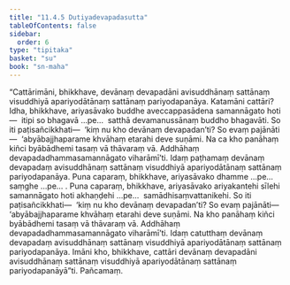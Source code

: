 ```yaml
---
title: "11.4.5 Dutiyadevapadasutta"
tableOfContents: false
sidebar:
  order: 6
type: "tipitaka"
basket: "su"
book: "sn-maha"
---
```



<DynamicBreadcrumb />

<Division number="1031" book="sn-maha">

<Paragraph number="2014" book="sn-maha">
“Cattārimāni, bhikkhave, devānaṃ devapadāni avisuddhānaṃ sattānaṃ visuddhiyā apariyodātānaṃ sattānaṃ pariyodapanāya.
</Paragraph>

<Paragraph number="2015" book="sn-maha">
Katamāni cattāri? Idha, bhikkhave, ariyasāvako buddhe aveccappasādena samannāgato hoti—  itipi so bhagavā …pe…  satthā devamanussānaṃ buddho bhagavāti. So iti paṭisañcikkhati—  ‘kiṃ nu kho devānaṃ devapadan’ti? So evaṃ pajānāti—  ‘abyābajjhaparame khvāhaṃ etarahi deve suṇāmi. Na ca kho panāhaṃ kiñci byābādhemi tasaṃ vā thāvaraṃ vā. Addhāhaṃ devapadadhammasamannāgato viharāmī’ti. Idaṃ paṭhamaṃ devānaṃ devapadaṃ avisuddhānaṃ sattānaṃ visuddhiyā apariyodātānaṃ sattānaṃ pariyodapanāya.
</Paragraph>

<Paragraph number="2016" book="sn-maha">
Puna caparaṃ, bhikkhave, ariyasāvako dhamme …pe…  saṃghe …pe… .
</Paragraph>

<Paragraph number="2017" book="sn-maha">
Puna caparaṃ, bhikkhave, ariyasāvako ariyakantehi sīlehi samannāgato hoti akhaṇḍehi …pe…  samādhisaṃvattanikehi. So iti paṭisañcikkhati—  ‘kiṃ nu kho devānaṃ devapadan’ti? So evaṃ pajānāti—  ‘abyābajjhaparame khvāhaṃ etarahi deve suṇāmi. Na kho panāhaṃ kiñci byābādhemi tasaṃ vā thāvaraṃ vā. Addhāhaṃ devapadadhammasamannāgato viharāmī’ti. Idaṃ catutthaṃ devānaṃ devapadaṃ avisuddhānaṃ sattānaṃ visuddhiyā apariyodātānaṃ sattānaṃ pariyodapanāya. Imāni kho, bhikkhave, cattāri devānaṃ devapadāni avisuddhānaṃ sattānaṃ visuddhiyā apariyodātānaṃ sattānaṃ pariyodapanāyā”ti.

</Paragraph>
</Division>

<Paragraph number="2018" type="center" book="sn-maha">
Pañcamaṃ.
</Paragraph>